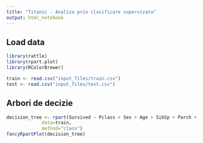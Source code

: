 ```yaml
---
title: "Titanic - Analiza prin clasificare supervizata"
output: html_notebook
---
```


## Load data
```r
library(rattle)
library(rpart.plot)
library(RColorBrewer)

train <- read.csv("input_files/train.csv")
test <- read.csv("input_files/test.csv")
```

## Arbori de decizie
```r
decision_tree <- rpart(Survived ~ Pclass + Sex + Age + SibSp + Parch + Fare + Embarked,
             data=train,
             method="class")
fancyRpartPlot(decision_tree)
```


